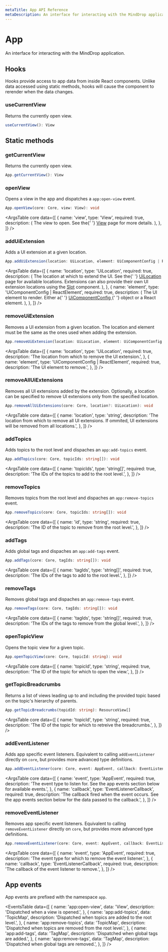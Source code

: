 ```yaml
---
metaTitle: App API Reference
metaDescription: An interface for interacting with the MindDrop application.
---
```


# App

<Description>
  An interface for interacting with the MindDrop application.
</Description>

## Hooks

Hooks provide access to app data from inside React components. Unlike data accessed using static methods, hooks will cause the component to rerender when the data changes.

### useCurrentView

Returns the currently open view.

```ts
useCurrentView(): View
```

## Static methods

### getCurrentView

Returns the currently open view.

```ts
App.getCurrentView(): View
```

### openView

Opens a view in the app and dispatches a `app:open-view` event.

```ts
App.openView(core: Core, view: View): void
```

<ArgsTable
  core
  data={[
    {
      name: 'view',
      type: 'View',
      required: true,
      description: (
        <span>
          The view to open. See the{' '}
          <a href="/docs/extensions/types/view">View</a> page for more
          details.
        </span>
      ),
    },
  ]}
/>

### addUiExtension

Adds a UI extension at a given location.

```ts
App.addUiExtension(location: UiLocation, element: UiComponentConfig | ReactElement): void
```

<ArgsTable
  data={[
    {
      name: 'location',
      type: 'UiLocation',
      required: true,
      description: (
        <span>
          The location at which to extend the UI. See the{' '}
          <a href="">UiLocation</a> page for available locations.
          Extensions can also provide their own UI extension locations
          using the <a href="">Slot</a> component.
        </span>
      ),
    },
    {
      name: 'element',
      type: 'UiComponentConfig | ReactElement',
      required: true,
      description: (
        <span>
          The UI element to render. Either a{' '}
          <a href="/docs/extensions/types/ui-component-config">
            UiComponentConfig
          </a>{' '}
          object or a React element.
        </span>
      ),
    },
  ]}
/>

### removeUiExtension

Removes a UI extension from a given location. The location and element must be the same as the ones used when adding the extension.

```ts
App.removeUiExtension(location: UiLocation, element: UiComponentConfig | ReactElement): void
```

<ArgsTable
  data={[
    {
      name: 'location',
      type: 'UiLocation',
      required: true,
      description:
        'The location from which to remove the UI extension.',
    },
    {
      name: 'element',
      type: 'UiComponentConfig | ReactElement',
      required: true,
      description: 'The UI element to remove.',
    },
  ]}
/>

### removeAllUiExtensions

Removes all UI extensions added by the extension. Optionally, a location can be specified to remove UI extensions only from the specified location.

```ts
App.removeAllUiExtensions(core: Core, location?: UiLocation): void
```

<ArgsTable
  core
  data={[
    {
      name: 'location',
      type: 'string',
      description:
        'The location from which to remove all UI extensions. If ommited, UI extensions will be removed from all locations.',
    },
  ]}
/>

### addTopics

Adds topics to the root level and dispaches an `app:add-topics` event.

```ts
App.addTopics(core: Core, topicIds: string[]): void
```

<ArgsTable
  core
  data={[
    {
      name: 'topicIds',
      type: 'string[]',
      required: true,
      description: 'The IDs of the topics to add to the root level.',
    },
  ]}
/>

### removeTopics

Removes topics from the root level and dispaches an `app:remove-topics` event.

```ts
App.removeTopics(core: Core, topicIds: string[]): void
```

<ArgsTable
  core
  data={[
    {
      name: 'id',
      type: 'string',
      required: true,
      description:
        'The ID of the topic to remove from the root level.',
    },
  ]}
/>

### addTags

Adds global tags and dispaches an `app:add-tags` event.

```ts
App.addTags(core: Core, tagIds: string[]): void
```

<ArgsTable
  core
  data={[
    {
      name: 'tagIds',
      type: 'string[]',
      required: true,
      description: 'The IDs of the tags to add to the root level.',
    },
  ]}
/>

### removeTags

Removes global tags and dispaches an `app:remove-tags` event.

```ts
App.removeTags(core: Core, tagIds: string[]): void
```

<ArgsTable
  core
  data={[
    {
      name: 'tagIds',
      type: 'string[]',
      required: true,
      description:
        'The IDs of the tags to remove from the global level.',
    },
  ]}
/>

### openTopicView

Opens the topic view for a given topic.

```ts
App.openTopicView(core: Core, topicId: string): void
```

<ArgsTable
  core
  data={[
    {
      name: 'topicId',
      type: 'string',
      required: true,
      description: 'The ID of the topic for which to open the view.',
    },
  ]}
/>

### getTopicBreadcrumbs

Returns a list of views leading up to and including the provided topic based on the topic's hierarchy of parents.

```ts
App.getTopicBreadcrumbs(topidId: string): ResourceView[]
```

<ArgsTable
  core
  data={[
    {
      name: 'topicId',
      type: 'string',
      required: true,
      description:
        'The ID of the topic for which to retreive the breadcrumbs.',
    },
  ]}
/>

### addEventListener

Adds app specific event listeners. Equivalent to calling `addEventListener` directly on `core`, but provides more advanced type definitions.

```ts
App.addEventListener(core: Core, event: AppEvent, callback: EventListenerCallback): void
```

<ArgsTable
  core
  data={[
    {
      name: 'event',
      type: 'AppEvent',
      required: true,
      description:
        'The event type to listen for. See the app events section below for available events.',
    },
    {
      name: 'callback',
      type: 'EventListenerCallback',
      required: true,
      description:
        'The callback fired when the event occurs. See the app events section below for the data passed to the callback.',
    },
  ]}
/>

### removeEventListener

Removes app specific event listeners. Equivalent to calling `removeEventListener` directly on `core`, but provides more advanced type definitions.

```ts
App.removeEventListener(core: Core, event: AppEvent, callback: EventListenerCallback): void
```

<ArgsTable
  core
  data={[
    {
      name: 'event',
      type: 'AppEvent',
      required: true,
      description:
        'The event type for which to remove the event listener.',
    },
    {
      name: 'callback',
      type: 'EventListenerCallback',
      required: true,
      description: 'The callback of the event listener to remove.',
    },
  ]}
/>

## App events

App events are prefixed with the namespace `app`.

<EventsTable
  data={[
    {
      name: 'app:open-view',
      data: 'View',
      description: 'Dispatched when a view is opened.',
    },
    {
      name: 'app:add-topics',
      data: 'TopicMap',
      description:
        'Dispatched when topics are added to the root level.',
    },
    {
      name: 'app:remove-topics',
      data: 'TopicMap',
      description:
        'Dispatched when topics are removed from the root level.',
    },
    {
      name: 'app:add-tags',
      data: 'TagMap',
      description: 'Dispatched when global tags are added.',
    },
    {
      name: 'app:remove-tags',
      data: 'TagMap',
      description: 'Dispatched when global tags are removed.',
    },
  ]}
/>

